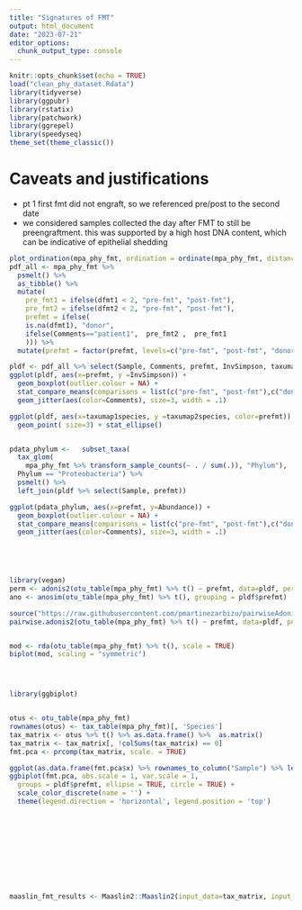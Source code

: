 ```yaml
---
title: "Signatures of FMT"
output: html_document
date: "2023-07-21"
editor_options: 
  chunk_output_type: console
---
```


```r
knitr::opts_chunk$set(echo = TRUE)
load("clean_phy_dataset.Rdata")
library(tidyverse)
library(ggpubr)
library(rstatix)
library(patchwork)
library(ggrepel)
library(speedyseq)
theme_set(theme_classic())

```


# Caveats and justifications
 - pt 1 first fmt did not engraft, so we referenced pre/post to the second date
 - we considered samples collected the day after FMT to still be preengraftment.  this was supported by a high host DNA content, which can be indicative of epithelial shedding 



```R
plot_ordination(mpa_phy_fmt, ordination = ordinate(mpa_phy_fmt, distance="bray",method = "PCoA"), type = "biplot")
pdf_all <- mpa_phy_fmt %>% 
  psmelt() %>% 
  as_tibble() %>% 
  mutate(
    pre_fmt1 = ifelse(dfmt1 < 2, "pre-fmt", "post-fmt"),
    pre_fmt2 = ifelse(dfmt2 < 2, "pre-fmt", "post-fmt"),
    prefmt = ifelse(
    is.na(dfmt1), "donor", 
    ifelse(Comments=="patient1",  pre_fmt2 ,  pre_fmt1
    ))) %>%
  mutate(prefmt = factor(prefmt, levels=c("pre-fmt", "post-fmt", "donor"), ordered = TRUE))

pldf <- pdf_all %>% select(Sample, Comments, prefmt, InvSimpson, taxumap1species ,  taxumap2species) %>% distinct()
ggplot(pldf, aes(x=prefmt, y =InvSimpson)) + 
  geom_boxplot(outlier.colour = NA) + 
  stat_compare_means(comparisons = list(c("pre-fmt", "post-fmt"),c("donor", "post-fmt"),c("pre-fmt", "donor") ))+ 
  geom_jitter(aes(color=Comments), size=3, width = .1)

ggplot(pldf, aes(x=taxumap1species, y =taxumap2species, color=prefmt)) + 
  geom_point( size=3) + stat_ellipse()


pdata_phylum <-   subset_taxa(
  tax_glom(
    mpa_phy_fmt %>% transform_sample_counts(~ . / sum(.)), "Phylum"), 
  Phylum == "Proteobacteria") %>% 
  psmelt() %>% 
  left_join(pldf %>% select(Sample, prefmt))

ggplot(pdata_phylum, aes(x=prefmt, y=Abundance)) + 
  geom_boxplot(outlier.colour = NA) + 
  stat_compare_means(comparisons = list(c("pre-fmt", "post-fmt"),c("donor", "post-fmt"),c("pre-fmt", "donor") ))+ 
  geom_jitter(aes(color=Comments), size=3, width = .1)
  




library(vegan)
perm <- adonis2(otu_table(mpa_phy_fmt) %>% t() ~ prefmt, data=pldf, permutations=99, method = "bray")
ano <- anosim(otu_table(mpa_phy_fmt) %>% t(), grouping = pldf$prefmt)

source("https://raw.githubusercontent.com/pmartinezarbizu/pairwiseAdonis/master/pairwiseAdonis/R/pairwise.adonis2.R")
pairwise.adonis2(otu_table(mpa_phy_fmt) %>% t() ~ prefmt, data=pldf, permutations=99, method = "bray")


mod <- rda(otu_table(mpa_phy_fmt) %>% t(), scale = TRUE)
biplot(mod, scaling = "symmetric")




library(ggbiplot)


otus <- otu_table(mpa_phy_fmt)
rownames(otus) <- tax_table(mpa_phy_fmt)[, 'Species']
tax_matrix <- otus %>% t() %>% as.data.frame() %>%  as.matrix()
tax_matrix <- tax_matrix[, !colSums(tax_matrix) == 0]
fmt.pca <- prcomp(tax_matrix, scale. = TRUE)

ggplot(as.data.frame(fmt.pca$x) %>% rownames_to_column("Sample") %>% left_join(pldf), aes(x=PC1, y=PC2, color=prefmt)) + geom_point() + stat_ellipse()
ggbiplot(fmt.pca, obs.scale = 1, var.scale = 1,
  groups = pldf$prefmt, ellipse = TRUE, circle = TRUE) +
  scale_color_discrete(name = '') +
  theme(legend.direction = 'horizontal', legend.position = 'top')











maaslin_fmt_results <- Maaslin2::Maaslin2(input_data=tax_matrix, input_metadata=pldf %>% mutate(prefmt=factor(prefmt, ordered = FALSE)) %>% column_to_rownames("Sample"), min_abundance = 0, min_prevalence = 0, reference="prefmt,pre-fmt", fixed_effects = "prefmt","pre-fmt-maaslin-associations")



```